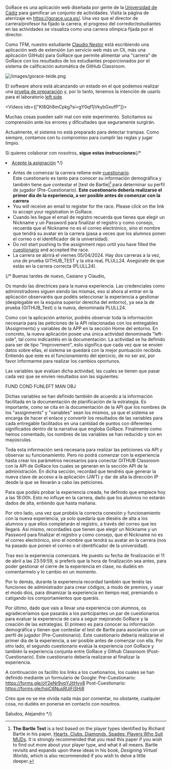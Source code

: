 
GoRace es una aplicación web diseñada por gente de la [Universidad de Cádiz](https://gorace.uca.es/es/about-us) para gamificar un conjunto de actividades.
Visita la página de aterrizaje en https://gorace.uca.es/.
Una vez que el director de carrera/profesor ha fijado la carrera, el progreso del corredor/estudiantes en las actividades se visualiza como una carrera olímpica fijada por el director.

Como TFM, nuestro estudiante [Claudio Nestor](https://github.com/claudio4) está escribiendo una aplicación web de extensión (un servicio web más un Cli, más una aplicación GitHub) para GoRace que permite alimentar una "carrera" de GoRace con los resultados de los estudiantes proporcionados por el sistema de calificación automática de GitHub Classroom.


<Image src="/images/gorace-teide.png" alt="/images/gorace-teide.png" width={400} height={400} />

El software ahora está alcanzando un estado en el que podemos realizar una [prueba de preparación](https://www.abtasty.com/blog/test-environment/) y, por lo tanto, tenemos la intención de usarlo para el laboratorio [left side](/labs/left-side).

<Videos ids={["KI8Qh8mCpkg?si=gY0qf1jVkybGxufP"]}></Videos>

Muchas cosas pueden salir mal con este experimento. Solicitamos su comprensión ante los errores y dificultades que seguramente surgirán.

Actualmente, el sistema no está preparado para detectar trampas. Como siempre, contamos con tu compromiso para cumplir las reglas y jugar limpio.

<Callout type="info">
  
Si quieres colaborar con nosotros, **sigue estas instrucciones**{/*<li><a href="https://classroom.github.com/a/IZMNL_JT" target="_blank">Acepte la asignación</a> */}
* Antes de comenzar la carrera rellene este [cuestionario](https://forms.gle/oY2eNr9vqYJitHvv8).  
Este cuestionario es  tanto para conocer su información demográfica y también tiene que contestar el [test de Bartle][^1] para determinar su perfil de jugador (Pre-Cuestionario). <b>Este cuestionario debería realizarse el primer dia de la experiencia, a ser posible antes de comenzar con la carrera</b> 
* You will receive an email to register for the race. Please click on the link to accept your registration in GoRace.  
* Cuando les llegue el email de registro  recuerda  que tienes que elegir un Nickname y un Password para finalizar el registro y como consejo, recuerda que el Nickname no es el correo electrónico, sino el nombre que tendrá su avatar en la carrera (pasa a veces que los alumnos ponen el correo o el identificador de la universidad).
* Do not start pushing to the assignment repo until you have filled the [cuestionario](https://forms.gle/oY2eNr9vqYJitHvv8) and accepted the race.
* La carrera se abrirá el  viernes 05/04/2024. Hay dos carreras a la vez, una de prueba GITHUB_TEST y la otra reaL PLULL24. Asegúrate de que estás en la carrera correcta (PLULL24).
</Callout>

[^1]: **The Bartle Test**
is a test based on the player types identified by  Richard Bartle in his paper, [Hearts, Clubs, Diamonds, Spades: Players Who Suit MUDs](http://mud.co.uk/richard/hcds.htm). It is strongly recommended that you read this paper if you wish to find out more about your player type, and what it all means. Bartle revisits and expands upon these ideas in his book, <i>Designing Virtual Worlds</i>, which is also recommended if you wish to delve a little deeper.

{/* 
Buenas tardes de nuevo, Casiano y Claudio,

Os mando las directrices para la nueva experiencia. Las credenciales como administradores siguen siendo las mismas, eso sí ahora al entrar en la aplicación observaréis que podéis seleccionar la experiencia a gestionar (desplegable en la esquina superior derecha del entorno), ya sea la de prueba (GITHUB_Test) o la nueva, denominada PLULL24. 

Como con la aplicación anterior, podréis observar toda la información necesaria para las peticiones de la API relacionadas con los entregables (Assignments) y variables de la APP en la sección Home del entorno. En concreto, la nueva aplicación posee una única actividad denominada "left-side", tal como indicastéis en la documentación. La actividad se ha definido para ser de tipo "Improvement", esto significa que cada vez que se envíen datos sobre ellas, el sistema se quedará con la mejor puntuación recibida. Entiendo que este es el funcionamiento del ejercicio, de no ser así, por favor informarme para realizar los cambios oportunos.

Las variables que evalúan dicha actividad, las cuales se tienen que pasar cada vez que se envíen resultados son las siguientes:

FUND 
COND 
FUNLEFT 
MAN 
OBJ

Dichas variables se han definido también de acuerdo a la información facilitada en la documentación de planificación de la estrategia. Es importante, como se cita en la documentación de la API que los nombres de los "assignments" y "variables" sean los mismos, ya que el sistema se encarga de hacer el enlace y convertir los resultados de las variables para cada entregable facilitados en una cantidad de puntos con diferentes significados dentro de la narrativa que engloba GoRace. Finalmente como hemos comentado, los nombres de las variables se han reducido y son en mayúsculas.

Toda esta información será necesaria para realizar las peticiones vía API y observar su funcionamiento. Pero no podrá comenzar con la experiencia hasta crear los parámetros necesarios para conectar GITHUB Classroom con la API de GoRace los cuales se generan en la sección API de la administración. En dicha sección, recordad que tendréis que generar la nueva clave de acceso a la aplicación (JWT) y dar de alta la dirección IP desde la que se llevarán a cabo las peticiones.

Para que podáis probar la experiencia creada, he definido que empiece hoy a las 18:00h. Esto no influye en la carrera, dado que los alumnos no estarán dados de alta, entiendo que hasta mañana.

Por otro lado, una vez que probéis la correcta conexión y funcionamiento con la nueva experiencia, ya solo quedaría que dieséis de alta a los alumnos y que ellos completarán el registro, a través del correo que les llegará. Así mismo, recordadles que tienen que elegir un Nickname y un Password para finalizar el registro y como consejo, que el Nickname no es el correo electrónico, sino el nombre que tendrá su avatar en la carrera (nos ha pasado que ponen el correo o el identificador de la universidad).

Tras eso la experiencia comenzará. He puesto su fecha de finalización el 11 de abril a las 23:59:59, si preferís que la hora de finalización sea antes, para poder gestionar el cierre de la experiencia en clase, no dudéis en comentarmelo y lo cambio en un momento.

Por lo demás, durante la experiencia recordad también que tenéis las funciones de administrador para crear códigos, a modo de premios, y usar el modo dios, para dinamizar la experiencia en tiempo real, premiando o catigando los comportamientos que queráis.

Por último, dado que vais a llevar una experiencia con alumnos, os agradeceríamos que pasaráis a los participantes un par de cuestionarios para evaluar la experiencia de cara a seguir mejorando GoRace y la creación de las estrategias. El primero es para conocer su información demográfica y tienen que contestar el test de Bartle para asociarlos con un perfil de jugador (Pre-Cuestionario). Este cuestionario debería realizarse el primer dia de la experiencia, a ser posible antes de comenzar con ella. Por otro lado, el segundo cuestionario evalúa la experiencia con GoRace y también la experiencia conjunta entre GoRace y Github Classroom (Post-Cuestionario). Este cuestionario debería realizarse al finalizar la experiencia.

A continuación os facilito los links a los cuetionarios, los cuales se han definido mediante un formulario de Google:
Pre-Cuestionario: https://forms.gle/oY2eNr9vqYJitHvv8
Post-Cuestionario: https://forms.gle/hqiC6NusRUiFiSHj8

Creo que no se me olvida nada más por comentar, no obstante, cualquier cosa, no dudéis en ponerse en contacto con nosotros.

Saludos,
Alejandro
*/}